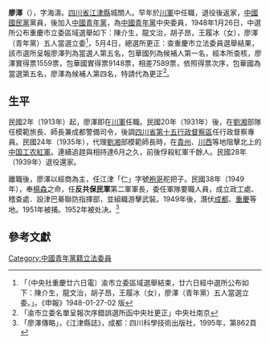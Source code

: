 {{Infobox Officeholder
|姓名=廖澤
|圖像=
|圖像大小=200px
|圖像說明=  
| 字       = 字海濤
| 號       = 
| 別名     = 
| 出生名   = 
| 出生日期 = 1890年？月？日
| 出生地點 = 
| 逝世日期 = 1952年？月？日
| 逝世地點 = 
| 死因     = 
| 墓地     = 
| 墓地座標 = 
| 籍貫     = 四川江津
| 國籍     = 
| 公民權   = 
| 政黨     = 
| 其他政黨 = 
| 身高     = 
| 配偶     = 
| 伴侶     = 
| 兒女     = 
| 父母     = 
| 親屬     = 
| 居住地   = 
| 學歷     = 
| 母校     = 
| 職業     = 
| 專業     = 
| 知名原因 = 
| 著作     = 
| 宗教信仰 = 
| 獲獎     = 
| 簽名     = 
| 腳註     = 
}}
'''廖澤'''（{{bd|1890年||1952年|}}），字海濤。[[四川省|四川省]][[江津縣|江津縣]]城關人。早年於[[川軍|川軍]]中任職，退役後返家，[[中國國民黨|中國國民黨]]黨員，後加入[[中國青年黨|中國青年黨]]，為[[中國青年黨|中國青年黨]]中央委員，1948年1月26日，中選所公布重慶市立委區域選舉如下：陳介生，龍文治，胡子昂，王履冰（女），廖澤（青年黨）五人當選立委<ref>「〔中央社重慶廿六日電〕渝市立委區域選舉結束，廿六日經中選所公布如下：陳介生，龍文治，胡子昂，王履冰（女），廖澤（青年黨）五人當選立委。」。《申報》1948-01-27-02 版</ref>，5月4日，總選所更正：查重慶市立法委員選舉結果，該市選所呈報廖澤列為當選人第五名，包華國列為候補人第一名，經本所查核，廖澤實得票1559票，包華國實得票9148票，相差7589票，依照得票次序，包華國為當選第五名，廖澤為候補人第四名，特請代為更正<ref>「渝市立委名單呈報次序錯誤選所函中央社更正」中央社南京</ref>。

== 生平==
民國2年（1913年）起，廖澤即在[[川軍|川軍]]任職。民國20年（1931年）後，在[[劉湘|劉湘]]部隊任模範旅長、師長兼成都警備司令，後調[[四川省第十五行政督察區|四川省第十五行政督察區]]任行政督察專員。民國24年（1935年），代理[[劉湘|劉湘]]部模範師長時，在[[貴州|貴州]]、[[川西|川西]]等地阻擊北上的[[中国工农紅軍|中国工农紅軍]]。連續追趕與相持達6月之久，前後俘殺紅軍千餘人。民國28年（1939年）退役還家。

離職後，廖澤以經商為主，任江津「仁」字號[[袍哥|袍哥]]舵把子。民國38年（1949年），奉[[楊森|楊森]]之命，任'''反共保民軍'''第二軍軍長，委任軍隊要職人員，成立政工處、稽查處．設津巴綦聯防指揮部，並組織游擊武裝。1949年後，潛伏[[成都|成都]]、[[重慶|重慶]]等地。1951年被捕。1952年被处决。<ref>「廖澤傳略」，《江津縣誌》，成都：四川科學技術出版社，1995年，第862頁</ref>

== 參考文獻 ==
{{reflist}}
[[Category:中國青年黨籍立法委員|Category:中國青年黨籍立法委員]]